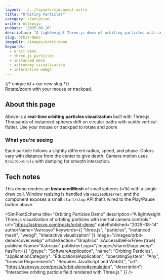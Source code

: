 ```yaml
---
layout: ../../layouts/simLayout.astro
title: "Orbiting Particles"
category: simulation
writer: Astrosyo
pubDate: '2025-08-16'
description: "A lightweight Three.js demo of orbiting particles with inertial camera controls."
slug: orbit-demo
imageDir: /images/orbit-demo
keywords:
  - orbit demo
  - three.js particles
  - instanced mesh
  - astronomy visualization
  - interactive webgl
---
```



<div class="">
  <p class="Tool-Explanation"></p>

  <div class="sim-stage" aria-label="Orbiting particles simulation" id="simulation">
    {/* unique id + our new slug */}
    <SimCanvas id="sim-orbit-demo" slug="orbit-demo" height="60vh" />
  </div>

  <figcaption class="sim-caption">Rotate/zoom with your mouse or trackpad.</figcaption>
</div>

<div class="sim-article">
  <h2 id="about-this-page">About this page</h2>
  <p>
    Above is a <strong>real-time orbiting particles visualization</strong> built with Three.js.
    Thousands of instanced spheres drift on circular paths with subtle vertical flutter. Use your mouse or trackpad to rotate and zoom.
  </p>

  <h3 id="what-youre-seeing">What you’re seeing</h3>
  <p>
    Each particle follows a slightly different radius, speed, and phase. Colors vary with distance from the center to give depth.
    Camera motion uses <code>OrbitControls</code> with damping for smooth interaction.
  </p>

  <h2 id="tech-notes">Tech notes</h2>
  <p>
    This demo renders an <strong>InstancedMesh</strong> of small spheres (≈1k) with a single draw call.
    Window resizing is handled via <code>ResizeObserver</code>, and the component exposes a small
    <code>start/stop</code> API that’s wired to the Play/Pause button above.
  </p>
</div>

<SimPostSchema
  title="Orbiting Particles Demo"
  description="A lightweight Three.js visualization of orbiting particles with inertial camera controls."
  url="https://astrosyo.com/posts/orbit-demo"
  datePublished="2025-08-14"
  authorName="Astrosyo"
  keywords={[
    "three.js",
    "particles",
    "instanced mesh",
    "webgl",
    "interactive visualization"
  ]}
  image="/images/orbit-demo/cover.webp"
  articleSection="Graphics"
  isAccessibleForFree={true}
  publisherName="Astrosyo"
  publisherLogo="/images/shared/logo.webp"
  hasPart={{
    "@type": "SoftwareApplication",
    "name": "Orbiting Particles",
    "applicationCategory": "EducationalApplication",
    "operatingSystem": "Any",
    "browserRequirements": "Requires JavaScript and WebGL",
    "url": "https://astrosyo.com/posts/orbit-demo#simulation",
    "description": "Interactive orbiting particle field rendered with Three.js."
  }}
/>